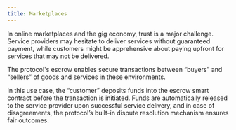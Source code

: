 ```yaml
---
title: Marketplaces
---
```


In online marketplaces and the gig economy, trust is a major challenge. Service providers may hesitate to deliver services without guaranteed payment, while customers might be apprehensive about paying upfront for services that may not be delivered.

The protocol's escrow enables secure transactions between “buyers” and “sellers” of goods and services in these environments.

In this use case, the “customer” deposits funds into the escrow smart contract before the transaction is initiated. Funds are automatically released to the service provider upon successful service delivery, and in case of disagreements, the protocol’s built-in dispute resolution mechanism ensures fair outcomes.
